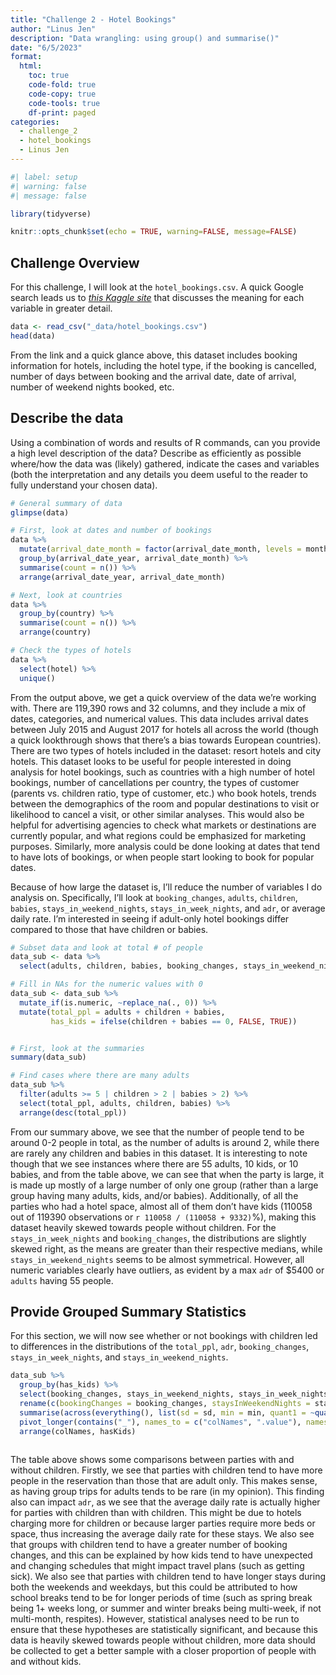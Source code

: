 ```yaml
---
title: "Challenge 2 - Hotel Bookings"
author: "Linus Jen"
description: "Data wrangling: using group() and summarise()"
date: "6/5/2023"
format:
  html:
    toc: true
    code-fold: true
    code-copy: true
    code-tools: true
    df-print: paged
categories:
  - challenge_2
  - hotel_bookings
  - Linus Jen
---
```


```r
#| label: setup
#| warning: false
#| message: false

library(tidyverse)

knitr::opts_chunk$set(echo = TRUE, warning=FALSE, message=FALSE)
```

## Challenge Overview

For this challenge, I will look at the `hotel_bookings.csv`. A quick Google search leads us to [*this Kaggle site*](https://www.kaggle.com/datasets/jessemostipak/hotel-booking-demand) that discusses the meaning for each variable in greater detail.

```r
data <- read_csv("_data/hotel_bookings.csv")
head(data)
```

From the link and a quick glance above, this dataset includes booking information for hotels, including the hotel type, if the booking is cancelled, number of days between booking and the arrival date, date of arrival, number of weekend nights booked, etc.

## Describe the data

Using a combination of words and results of R commands, can you provide a high level description of the data? Describe as efficiently as possible where/how the data was (likely) gathered, indicate the cases and variables (both the interpretation and any details you deem useful to the reader to fully understand your chosen data).

```r
# General summary of data
glimpse(data)

# First, look at dates and number of bookings
data %>%
  mutate(arrival_date_month = factor(arrival_date_month, levels = month.name)) %>%
  group_by(arrival_date_year, arrival_date_month) %>%
  summarise(count = n()) %>%
  arrange(arrival_date_year, arrival_date_month)

# Next, look at countries
data %>%
  group_by(country) %>%
  summarise(count = n()) %>%
  arrange(country)

# Check the types of hotels
data %>%
  select(hotel) %>% 
  unique()
```

From the output above, we get a quick overview of the data we're working with. There are 119,390 rows and 32 columns, and they include a mix of dates, categories, and numerical values. This data includes arrival dates between July 2015 and August 2017 for hotels all across the world (though a quick lookthrough shows that there's a bias towards European countries). There are two types of hotels included in the dataset: resort hotels and city hotels. This dataset looks to be useful for people interested in doing analysis for hotel bookings, such as countries with a high number of hotel bookings, number of cancellations per country, the types of customer (parents vs. children ratio, type of customer, etc.) who book hotels, trends between the demographics of the room and popular destinations to visit or likelihood to cancel a visit, or other similar analyses. This would also be helpful for advertising agencies to check what markets or destinations are currently popular, and what regions could be emphasized for marketing purposes. Similarly, more analysis could be done looking at dates that tend to have lots of bookings, or when people start looking to book for popular dates.

Because of how large the dataset is, I'll reduce the number of variables I do analysis on. Specifically, I'll look at `booking_changes`, `adults`, `children`, `babies`, `stays_in_weekend_nights`, `stays_in_week_nights`, and `adr`, or average daily rate. I'm interested in seeing if adult-only hotel bookings differ compared to those that have children or babies.

```r
# Subset data and look at total # of people
data_sub <- data %>%
  select(adults, children, babies, booking_changes, stays_in_weekend_nights, stays_in_week_nights, adr) 

# Fill in NAs for the numeric values with 0
data_sub <- data_sub %>% 
  mutate_if(is.numeric, ~replace_na(., 0)) %>%
  mutate(total_ppl = adults + children + babies,
         has_kids = ifelse(children + babies == 0, FALSE, TRUE))


# First, look at the summaries
summary(data_sub)

# Find cases where there are many adults
data_sub %>%
  filter(adults >= 5 | children > 2 | babies > 2) %>%
  select(total_ppl, adults, children, babies) %>%
  arrange(desc(total_ppl))

```

From our summary above, we see that the number of people tend to be around 0-2 people in total, as the number of adults is around 2, while there are rarely any children and babies in this dataset. It is interesting to note though that we see instances where there are 55 adults, 10 kids, or 10 babies, and from the table above, we can see that when the party is large, it is made up mostly of a large number of only one group (rather than a large group having many adults, kids, and/or babies). Additionally, of all the parties who had a hotel space, almost all of them don't have kids (110058 out of 119390 observations or `r 110058 / (110058 + 9332)`%), making this dataset heavily skewed towards people without children. For the `stays_in_week_nights` and `booking_changes`, the distributions are slightly skewed right, as the means are greater than their respective medians, while `stays_in_weekend_nights` seems to be almost symmetrical. However, all numeric variables clearly have outliers, as evident by a max `adr` of $5400 or `adults` having 55 people.


## Provide Grouped Summary Statistics

For this section, we will now see whether or not bookings with children led to differences in the distributions of the `total_ppl`, `adr`, `booking_changes`, `stays_in_week_nights`, and `stays_in_weekend_nights`. 


```r
data_sub %>% 
  group_by(has_kids) %>%
  select(booking_changes, stays_in_weekend_nights, stays_in_week_nights, adr, total_ppl) %>%
  rename(c(bookingChanges = booking_changes, staysInWeekendNights = stays_in_weekend_nights, staysInWeekNights = stays_in_week_nights, totalPpl = total_ppl, hasKids = has_kids)) %>% 
  summarise(across(everything(), list(sd = sd, min = min, quant1 = ~quantile(., 0.25), mean = mean, median = median, quant3 = ~quantile(., 0.75), max = max))) %>%
  pivot_longer(contains("_"), names_to = c("colNames", ".value"), names_sep = "_") %>%
  arrange(colNames, hasKids)
  
```

The table above shows some comparisons between parties with and without children. Firstly, we see that parties with children tend to have more people in the reservation than those that are adult only. This makes sense, as having group trips for adults tends to be rare (in my opinion). This finding also can impact `adr`, as we see that the average daily rate is actually higher for parties with children than with children. This might be due to hotels charging more for children or because larger parties require more beds or space, thus increasing the average daily rate for these stays. We also see that groups with children tend to have a greater number of booking changes, and this can be explained by how kids tend to have unexpected and changing schedules that might impact travel plans (such as getting sick). We also see that parties with children tend to have longer stays during both the weekends and weekdays, but this could be attributed to how school breaks tend to be for longer periods of time (such as spring break being 1+ weeks long, or summer and winter breaks being multi-week, if not multi-month, respites). However, statistical analyses need to be run to ensure that these hypotheses are statistically significant, and because this data is heavily skewed towards people without children, more data should be collected to get a better sample with a closer proportion of people with and without kids.
